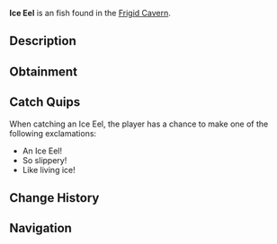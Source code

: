 {{FishInfobox
|image          = Ice Eel.png
|rarity         = Uncommon
|sea            = First Sea
|location       = [[Frigid Cavern]]
|sublocation    = 
|sources        = Fishing Rod
|radar_location = 
|xp             = 95
|weather        = 
|time           = Night
|season         = Winter
|bait           = Worm
|base_weight    = 2
|base_value     = 155
|weight_range   = 1.2
|base_chance    = 65
|base_resil     = 75
}}
'''Ice Eel''' is an {{Rarity|Uncommon}} fish found in the [[Frigid Cavern]].

== Description ==
{{Description|A serpentine creature with translucent skin that seems to blend with the surrounding ice.|Bestiary Entry}}

== Obtainment ==
{{Description|Slithers through the narrow ice tunnels of Frigid Cavern.|Bestiary Hint}}
{{Fish Availability|
Frigid Cavern
|top_rods      = 
Azure Of Lagoon\239128.32\187436.67;
Free Spirit Rod\236368.08\168191.01;
Trident Rod\228474.77\134837.45;
Leviathan's Fang Rod\225734.19\185198.27;
Training Rod\225275.56\225275.56;
Flimsy Rod\153046.44\151433.67;
Resourceful Rod\204156.96\135288.91;
No-Life Rod\224402.32\192089.57;
Seraphic Rod\192941.91\190842.29;
Fast Rod\199974.09\190233.78;
Verdant Shear Rod\215557.28\163218.2;
Depthseeker Rod\212513.36\149044.61;
Blazebringer Rod\212311.8\173422.07;
Zeus Rod\210852.85\162784.87;
Avalanche Rod\209867.32\133660.34;
Challenger's Rod\206900.17\174744.29;
Volcanic Rod\205920.22\123532.91;
Rod Of The Depths\194566.83\158412.25;
Rod Of The Forgotten Fang\191996.49\174329.64;
Astralhook Rod\181932.75\84519.79;
Rod Of The Exalted One\181786.52\148774.11;
Ethereal Prism Rod\181488.3\125762.54;
Steady Rod\95702.72\70584.53
|recommended   = Trident Rod
}}

== Catch Quips ==
When catching an Ice Eel, the player has a chance to make one of the following exclamations:
* An Ice Eel!
* So slippery!
* Like living ice!

== Change History ==
{{Change History|{{subst:Current Version}}}}

== Navigation ==
{{Fish Navbox|Frigid Cavern}}